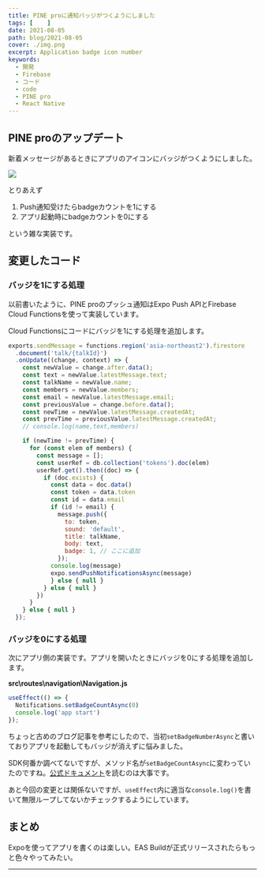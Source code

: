 ```yaml
---
title: PINE proに通知バッジがつくようにしました
tags: [    ]
date: 2021-08-05
path: blog/2021-08-05
cover: ./img.png
excerpt: Application badge icon number
keywords:
  - 開発
  - Firebase
  - コード
  - code
  - PINE pro
  - React Native
---
```


## PINE proのアップデート

新着メッセージがあるときにアプリのアイコンにバッジがつくようにしました。

![](./img1.jpg)

とりあえず

1. Push通知受けたらbadgeカウントを1にする
1. アプリ起動時にbadgeカウントを0にする

という雑な実装です。

## 変更したコード

### バッジを1にする処理

<Link to="/blog/2021-04-28">以前</Link>書いたように、PINE proのプッシュ通知はExpo Push APIとFirebase Cloud Functionsを使って実装しています。

Cloud Functionsにコードにバッジを1にする処理を追加します。

```javascript
exports.sendMessage = functions.region('asia-northeast2').firestore
  .document('talk/{talkId}')
  .onUpdate((change, context) => {
    const newValue = change.after.data();
    const text = newValue.latestMessage.text;
    const talkName = newValue.name;
    const members = newValue.members;
    const email = newValue.latestMessage.email;
    const previousValue = change.before.data();
    const newTime = newValue.latestMessage.createdAt;
    const prevTime = previousValue.latestMessage.createdAt;
    // console.log(name,text,members)

    if (newTime != prevTime) {
      for (const elem of members) {
        const message = [];
        const userRef = db.collection('tokens').doc(elem)
        userRef.get().then((doc) => {
          if (doc.exists) {
            const data = doc.data()
            const token = data.token
            const id = data.email
            if (id != email) {
              message.push({
                to: token,
                sound: 'default',
                title: talkName,
                body: text,
                badge: 1, // ここに追加
              });
            console.log(message)
            expo.sendPushNotificationsAsync(message)
            } else { null }
          } else { null }
        })
      }
    } else { null }
  });
```

### バッジを0にする処理

次にアプリ側の実装です。アプリを開いたときにバッジを0にする処理を追加します。

**src\routes\navigation\Navigation.js**

```javascript
useEffect(() => {
  Notifications.setBadgeCountAsync(0)
  console.log('app start')
});
```

ちょっと古めのブログ記事を参考にしたので、当初`setBadgeNumberAsync`と書いておりアプリを起動してもバッジが消えずに悩みました。

SDK何番か調べてないですが、メソッド名が`setBadgeCountAsync`に変わっていたのですね。[公式ドキュメント](https://docs.expo.dev/versions/latest/sdk/notifications/)を読むのは大事です。

あと今回の変更とは関係ないですが、`useEffect`内に適当な`console.log()`を書いて無限ループしてないかチェックするようにしています。

## まとめ

Expoを使ってアプリを書くのは楽しい。EAS Buildが正式リリースされたらもっと色々やってみたい。

---